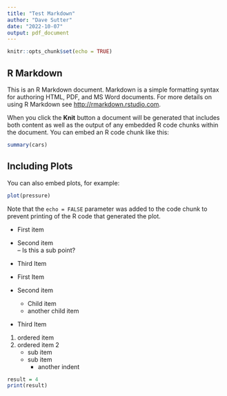 ```yaml
---
title: "Test Markdown"
author: "Dave Sutter"
date: "2022-10-07"
output: pdf_document
---
```


```r
knitr::opts_chunk$set(echo = TRUE)
```

## R Markdown

This is an R Markdown document. Markdown is a simple formatting syntax for authoring HTML, PDF, and MS Word documents. For more details on using R Markdown see <http://rmarkdown.rstudio.com>.

When you click the **Knit** button a document will be generated that includes both content as well as the output of any embedded R code chunks within the document. You can embed an R code chunk like this:

```r
summary(cars)
```

## Including Plots

You can also embed plots, for example:

```r
plot(pressure)
```


Note that the `echo = FALSE` parameter was added to the code chunk to prevent printing of the R code that generated the plot.

- First item  
- Second item  
-- Is this a sub point?  
- Third Item  

* First Item  
* Second item  
    + Child item  
    + another child item  
* Third Item  

1. ordered item  
2. ordered item 2  
    + sub item  
    + sub item  
        + another indent  

``` r
result = 4
print(result)
```
